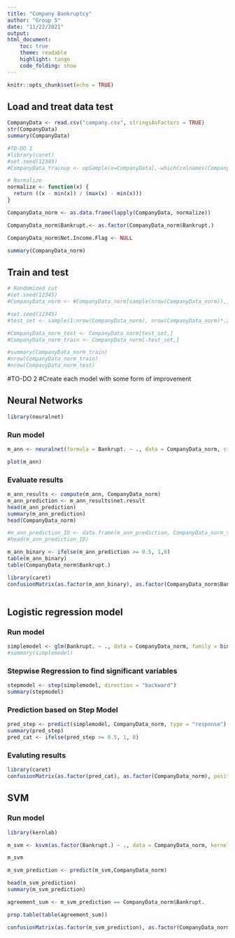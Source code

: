 ```yaml
---
title: "Company Bankruptcy"
author: "Group 5"
date: "11/22/2021"
output: 
html_document:
    toc: true
    theme: readable
    highlight: tango
    code_folding: show
---
```


```r
knitr::opts_chunk$set(echo = TRUE)
```
## Load and treat data test
```r
CompanyData <- read.csv("company.csv", stringsAsFactors = TRUE)
str(CompanyData)
summary(CompanyData)

#TO-DO 1
#library(caret)
#set.seed(12345)
#CompanyData_trainup <- upSample(x=CompanyData[,-which(colnames(CompanyData)=="Bankrupt.")], y=CompanyData$Bankrupt.)

# Normalize
normalize <- function(x) {
  return ((x - min(x)) / (max(x) - min(x)))
}

CompanyData_norm <- as.data.frame(lapply(CompanyData, normalize))

CompanyData_norm$Bankrupt.<- as.factor(CompanyData_norm$Bankrupt.)

CompanyData_norm$Net.Income.Flag <- NULL

summary(CompanyData_norm)


```
## Train and test
```r
# Randomized cut
#set.seed(12345)
#CompanyData_norm <- #CompanyData_norm[sample(nrow(CompanyData_norm)),]

#set.seed(12345)
#test_set <- sample(1:nrow(CompanyData_norm), nrow(CompanyData_norm)*.25) 

#CompanyData_norm_test <- CompanyData_norm[test_set,]
#CompanyData_norm_train <- CompanyData_norm[-test_set,]

#summary(CompanyData_norm_train)
#nrow(CompanyData_norm_train)
#nrow(CompanyData_norm_test)
```
#TO-DO 2
#Create each model with some form of improvement

## Neural Networks
```r
library(neuralnet)
```
### Run model

```r
m_ann <- neuralnet(formula = Bankrupt. ~ ., data = CompanyData_norm, stepmax = 1e8)
```
```r
plot(m_ann)
```
### Evaluate results
```r

m_ann_results <- compute(m_ann, CompanyData_norm)
m_ann_prediction <- m_ann_results$net.result
head(m_ann_prediction)
summary(m_ann_prediction)
head(CompanyData_norm)

#m_ann_prediction_ID <- data.frame(m_ann_prediction, CompanyData_norm_test$ID)
#head(m_ann_prediction_ID)

m_ann_binary <- ifelse(m_ann_prediction >= 0.5, 1,0)
table(m_ann_binary)
table(CompanyData_norm$Bankrupt.)

library(caret)
confusionMatrix(as.factor(m_ann_binary), as.factor(CompanyData_norm$Bankrupt.), positive = "1")



```
## Logistic regression model
### Run model

```r

simplemodel <- glm(Bankrupt. ~ ., data = CompanyData_norm, family = binomial(link = "logit"), maxit = 1e8)
#summary(simplemodel)

```

### Stepwise Regression to find significant variables

```r
stepmodel <- step(simplemodel, direction = "backward")
summary(stepmodel)
```

### Prediction based on Step Model

```r
pred_step <- predict(simplemodel, CompanyData_norm, type = "response")
summary(pred_step)
pred_cat <- ifelse(pred_step >= 0.5, 1, 0)

```

### Evaluting results

```r
library(caret)
confusionMatrix(as.factor(pred_cat), as.factor(CompanyData_norm), positive = "1")
```
## SVM
### Run model
```r
library(kernlab)
```
```r
m_svm <- ksvm(as.factor(Bankrupt.) ~ ., data = CompanyData_norm, kernel = "rbfdot")

m_svm

```
```r

m_svm_prediction <- predict(m_svm,CompanyData_norm)

head(m_svm_prediction)
summary(m_svm_prediction)

agreement_sum <- m_svm_prediction == CompanyData_norm$Bankrupt.

prop.table(table(agreement_sum))

confusionMatrix(as.factor(m_svm_prediction), as.factor(CompanyData_norm$Bankrupt.), positive = "1")


```

